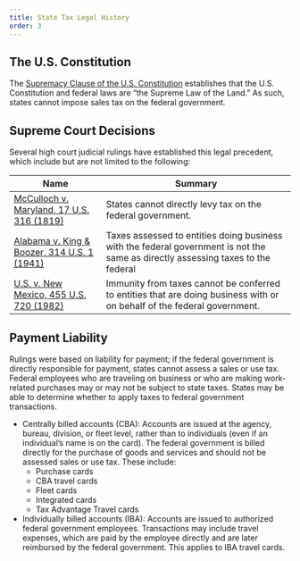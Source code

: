 ```yaml
---
title: State Tax Legal History
order: 3
---
```




## The U.S. Constitution

The [Supremacy Clause of the U.S. Constitution](https://www.archives.gov/founding-docs/constitution-transcript) establishes that the U.S. Constitution and federal laws are “the Supreme Law of the Land.” As such, states cannot impose sales tax on the federal government.

## Supreme Court Decisions
Several high court judicial rulings have established this legal precedent, which include but are not limited to the following:

| Name                                                                                                           | Summary                                                    |
| -------------------------------------------------------------------------------------------------------------- | -----------------------------------------------------------|
| [McCulloch v. Maryland, 17 U.S. 316 (1819)](https://www.archives.gov/milestone-documents/mcculloch-v-maryland) | States cannot directly levy tax on the federal government. |
| [Alabama v. King & Boozer, 314 U.S. 1 (1941)](https://supreme.justia.com/cases/federal/us/314/1/)              | Taxes assessed to entities doing business with the federal government is not the same as directly assessing taxes to the federal |
| [U.S. v. New Mexico, 455 U.S. 720 (1982)](https://supreme.justia.com/cases/federal/us/455/720/)                | Immunity from taxes cannot be conferred to entities that are doing business with or on behalf of the federal government. |


## Payment Liability

Rulings were based on liability for payment; if the federal government is directly responsible for payment, states cannot assess a sales or use tax. Federal employees who are traveling on business or who are making work-related purchases may or may not be subject to state taxes. States may be able to determine whether to apply taxes to federal government transactions.

- Centrally billed accounts (CBA):  Accounts are issued at the agency, bureau, division, or fleet level, rather than to individuals (even if an individual’s name is on the card).  The federal government is billed directly for the purchase of goods and services and should not be assessed sales or use tax. These include:
  - Purchase cards
  - CBA travel cards
  - Fleet cards
  - Integrated cards
  - Tax Advantage Travel cards
- Individually billed accounts (IBA):  Accounts are issued to authorized federal government employees. Transactions may include travel expenses, which are paid by the employee directly and are later reimbursed by the federal government.  This applies to IBA travel cards.

